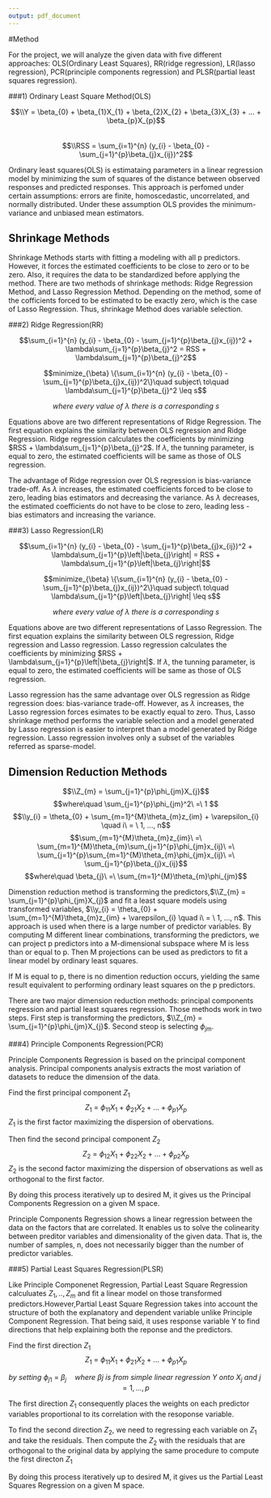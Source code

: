 ```yaml
---
output: pdf_document
---
```

#Method

  For the project, we will analyze the given data with five different approaches: OLS(Ordinary Least Squares), RR(ridge regression), LR(lasso regression), PCR(principle components regression) and PLSR(partial least squares regression).


###1) Ordinary Least Square Method(OLS)  


$$\\Y = \beta_{0} + \beta_{1}X_{1} + \beta_{2}X_{2} + \beta_{3}X_{3} + ... + \beta_{p}X_{p}$$   
$$\\RSS = \sum_{i=1}^{n} (y_{i} - \beta_{0} - \sum_{j=1}^{p}\beta_{j}x_{ij})^2$$


  Ordinary least squares(OLS) is estimataing parameters in a linear regression model by minimizing the sum of squares of the distance between observed responses and predicted responses. This approach is perfomed under certain assumptions: errors are finite, homoscedastic, uncorrelated, and normally distributed. Under these assumption OLS provides the minimum-variance and unbiased mean estimators. 
  
  
## Shrinkage Methods

  Shrinkage Methods starts with fitting a modeling with all p predictors. However, it forces the estimated coefficients to be close to zero or to be zero. Also, it requires the data to be standardized before applying the method. There are two methods of shrinkage methods: Ridge Regression Method, and Lasso Regression Method. Depending on the method, some of the cofficients forced to be estimated to be exactly zero, which is the case of Lasso Regression. Thus, shrinkage Method does variable selection.
  

###2) Ridge Regression(RR)

$$\sum_{i=1}^{n} (y_{i} - \beta_{0} - \sum_{j=1}^{p}\beta_{j}x_{ij})^2 + \lambda\sum_{j=1}^{p}\beta_{j}^2 = RSS + \lambda\sum_{j=1}^{p}\beta_{j}^2$$

$$minimize_{\beta} \{\sum_{i=1}^{n} (y_{i} - \beta_{0} - \sum_{j=1}^{p}\beta_{j}x_{ij})^2\}\quad subject\  to\quad \lambda\sum_{j=1}^{p}\beta_{j}^2 \leq s$$

$$where\ every\ value\ of\ \lambda\ there\ is\ a\ corresponding\ s$$
  
  
  Equations above are two different representations of Ridge Regression. The first equation explains the similarity between OLS regression and Ridge Regression. Ridge regression calculates the coefficients by minimizing $RSS + \lambda\sum_{j=1}^{p}\beta_{j}^2$. If $\lambda$, the tunning parameter, is equal to zero, the estimated coefficients will be same as those of OLS regression. 
  
  The advantage of Ridge regression over OLS regression is bias-variance trade-off. As $\lambda$ increases, the estimated coefficients forced to be close to zero, leading bias estimators and decreasing the variance. As $\lambda$ decreases, the estimated coefficients do not have to be close to zero, leading less - bias estimators and increasing the variance. 
  

###3) Lasso Regression(LR)

$$\sum_{i=1}^{n} (y_{i} - \beta_{0} - \sum_{j=1}^{p}\beta_{j}x_{ij})^2 + \lambda\sum_{j=1}^{p}\left|\beta_{j}\right| = RSS + \lambda\sum_{j=1}^{p}\left|\beta_{j}\right|$$

$$minimize_{\beta} \{\sum_{i=1}^{n} (y_{i} - \beta_{0} - \sum_{j=1}^{p}\beta_{j}x_{ij})^2\}\quad subject\  to\quad \lambda\sum_{j=1}^{p}\left|\beta_{j}\right| \leq s$$

$$where\ every\ value\ of\ \lambda\ there\ is\ a\ corresponding\ s$$

  Equations above are two different representations of Lasso Regression. The first equation explains the similarity between OLS regression, Ridge regression and Lasso regression. Lasso regression calculates the coefficients by minimizing $RSS + \lambda\sum_{j=1}^{p}\left|\beta_{j}\right|$. If $\lambda$, the tunning parameter, is equal to zero, the estimated coefficients will be same as those of OLS regression. 
  
 Lasso regression has the same advantage over OLS regression as Ridge regression does: bias-variance trade-off. However, as $\lambda$ increases, the Lasso regression forces esimates to be exactly equal to zero. Thus, Lasso shrinkage method performs the variable selection and a model generated by Lasso regression is easier to interpret than a model generated by Ridge regression. Lasso regression involves only a subset of the variables referred as sparse-model.
 
 
## Dimension Reduction Methods

$$\\Z_{m} = \sum_{j=1}^{p}\phi_{jm}X_{j}$$
$$where\quad \sum_{j=1}^{p}\phi_{jm}^2\ =\ 1 $$
$$\\y_{i} = \theta_{0} + \sum_{m=1}^{M}\theta_{m}z_{im} + \varepsilon_{i} \quad i\ = \ 1, ..., n$$
$$\sum_{m=1}^{M}\theta_{m}z_{im}\ =\ \sum_{m=1}^{M}\theta_{m}\sum_{j=1}^{p}\phi_{jm}x_{ij}\ =\ \sum_{j=1}^{p}\sum_{m=1}^{M}\theta_{m}\phi_{jm}x_{ij}\ =\ \sum_{j=1}^{p}\beta_{j}x_{ij}$$ 
$$where\quad \beta_{j}\  =\ \sum_{m=1}^{M}\theta_{m}\phi_{jm}$$

  Dimenstion reduction method is transforming the predictors,$\\Z_{m} = \sum_{j=1}^{p}\phi_{jm}X_{j}$ and fit a least square models using transformed variables, $\\y_{i} = \theta_{0} + \sum_{m=1}^{M}\theta_{m}z_{im} + \varepsilon_{i} \quad i\ = \ 1, ..., n$. This approach is used when there is a large number of predictor variables. By computing M different linear combinations, transforming the predictors, we can project p predictors into a M-dimensional subspace where M is less than or equal to p. Then M projections can be used as predictors to fit a linear model by ordinary least squares.
  
  If M is equal to p, there is no dimention reduction occurs, yielding the same result equivalent to performing ordinary least squares on the p predictors.
  
  There are two major dimension reduction methods: principal components regression and partial least squares regression. Those methods work in two steps. First step is transforming the predictors, $\\Z_{m} = \sum_{j=1}^{p}\phi_{jm}X_{j}$. Second steop is selecting $\phi_{jm}$.

###4) Principle Components Regression(PCR)

  Principle Components Regression is based on the principal component analysis. Principal components analysis extracts the most variation of datasets to reduce the dimension of the data.  
  
  Find the first principal component $Z_{1}$
  $$Z_{1}\ =\ \phi_{11}X_{1} + \phi_{21}X_{2} + ... + \phi_{p1}X_{p}$$
  $Z_{1}$ is the first factor maximizing the dispersion of obervations. 
  
  Then find the second principal component $Z_{2}$
  $$Z_{2}\ =\ \phi_{12}X_{1} + \phi_{22}X_{2} + ... + \phi_{p2}X_{p}$$
  $Z_{2}$ is the second factor maximizing the dispersion of observations as well as orthogonal to the first factor.
  
  By doing this process iteratively up to desired M, it gives us the Principal Components Regression on a given M space.
  
  Principle Components Regression shows a linear regression between the data on the factors that are correlated. It enables us to solve the colinearity between preditor variables and dimensionality of the given data. That is, the number of samples, n, does not necessarily bigger than the number of predictor variables.

###5) Partial Least Squares Regression(PLSR)

  Like Principle Componenet Regression, Partial Least Square Regression calculuates $Z_{1}, .. ,Z_{m}$ and fit a linear model on those transformed predictors.However,Partial Least Square Regression takes into account the structure of both the explanatory and dependent variable unlike Principle Component Regression. That being said, it uses response variable Y to find directions that help explaining both the reponse and the predictors.  

   Find the first direction $Z_{1}$
   $$Z_{1}\ =\ \phi_{11}X_{1} + \phi_{21}X_{2} + ... + \phi_{p1}X_{p}$$  
   
   $$by\ setting\ \phi_{j1} \ =\ \beta_{j}\quad where\ \beta{j}\ is\ from\ simple\ linear\ regression\ Y\ onto\ X_{j}\ and\ j = 1,...,p$$
   

  The first direction $Z_{1}$ consequently places the weights on each predictor variables proportional to its correlation with the resoponse variable.
  
  To find the second direction $Z_{2}$, we need to regressing each variable on $Z_{1}$ and take the residuals. Then compute the $Z_{2}$ with the residuals that are orthogonal to the original data by applying the same procedure to compute the first directon $Z_{1}$
  
  By doing this process iteratively up to desired M, it gives us the Partial Least Squares Regression on a given M space.
  